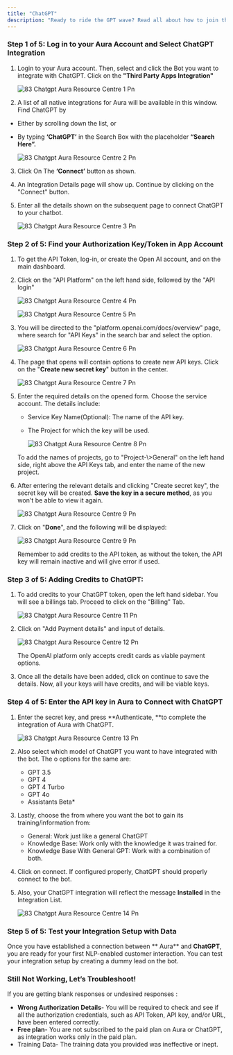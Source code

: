 ```yaml
---
title: "ChatGPT"
description: "Ready to ride the GPT wave? Read all about how to join the automation revolution with  Aura here."
---
```


### **Step 1 of 5: Log in to your  Aura Account and Select ChatGPT Integration**

1. Login to your  Aura account. Then, select and click the Bot you want to integrate with ChatGPT. Click on the **"Third Party Apps Integration"**

   ![83 Chatgpt  Aura Resource Centre 1 Pn](/images/how-botpenguin-works/chtgpt/83.chatgpt__Aura_resource_centre-1.png)
2. A list of all native integrations for  Aura will be available in this window. Find ChatGPT by

- Either by scrolling down the list, or
- By typing ****‘ChatGPT’**** in the Search Box with the placeholder **“Search Here”.**

  ![83 Chatgpt  Aura Resource Centre 2 Pn](/images/how-botpenguin-works/chtgpt/83.chatgpt__Aura_resource_centre-2.png)

3. Click On The **‘Connect’** button as shown.
4. An Integration Details page will show up. Continue by clicking on the "Connect" button.
5. Enter all the details shown on the subsequent page to connect ChatGPT to your chatbot.

   ![83 Chatgpt  Aura Resource Centre 3 Pn](/images/how-botpenguin-works/chtgpt/83.chatgpt__Aura_resource_centre-3.png)

### **Step 2 of 5: Find your Authorization Key/Token in App Account**

1. To get the API Token, log-in, or create the Open AI account, and on the main dashboard.
2. Click on the "API Platform" on the left hand side, followed by the "API login"

   ![83 Chatgpt  Aura Resource Centre 4 Pn](/images/how-botpenguin-works/chtgpt/83.chatgpt__Aura_resource_centre-4.png)

   ![83 Chatgpt  Aura Resource Centre 5 Pn](/images/how-botpenguin-works/chtgpt/83.chatgpt__Aura_resource_centre-5.png)
3. You will be directed to the "platform.openai.com/docs/overview" page, where search for "API Keys" in the search bar and select the option.

   ![83 Chatgpt  Aura Resource Centre 6 Pn](/images/how-botpenguin-works/chtgpt/83.chatgpt__Aura_resource_centre-6.png)
4. The page that opens will contain options to create new API keys. Click on the "**Create new secret key**" button in the center.

   ![83 Chatgpt  Aura Resource Centre 7 Pn](/images/how-botpenguin-works/chtgpt/83.chatgpt__Aura_resource_centre-7.png)
5. Enter the required details on the opened form. Choose the service account. The details include:
   - Service Key Name(Optional): The name of the API key.
   - The Project for which the key will be used.

     ![83 Chatgpt  Aura Resource Centre 8 Pn](/images/how-botpenguin-works/chtgpt/83.chatgpt__Aura_resource_centre-8.png)

   <Info>
     To add the names of projects, go to "Project-\>General" on the left hand side, right above the API Keys tab, and enter the name of the new project.
   </Info>
6. After entering the relevant details and clicking "Create secret key", the secret key will be created. **Save the key in a secure method**, as you won't be able to view it again.

   ![83 Chatgpt  Aura Resource Centre 9 Pn](/images/how-botpenguin-works/chtgpt/83.chatgpt__Aura_resource_centre-9.png)
7. Click on "**Done**", and the following will be displayed:

   ![83 Chatgpt  Aura Resource Centre 9 Pn](/images/how-botpenguin-works/chtgpt/83.chatgpt__Aura_resource_centre-10.png)

   <Warning>
     Remember to add credits to the API token, as without the token, the API key will remain inactive and will give error if used.
   </Warning>

### **Step 3 of 5: Adding Credits to ChatGPT:**

1. To add credits to your ChatGPT token, open the left hand sidebar. You will see a billings tab. Proceed to click on the "Billing" Tab.

   ![83 Chatgpt  Aura Resource Centre 11 Pn](/images/how-botpenguin-works/chtgpt/83.chatgpt__Aura_resource_centre-11.png)
2. Click on "Add Payment details" and input of details.

   ![83 Chatgpt  Aura Resource Centre 12 Pn](/images/how-botpenguin-works/chtgpt/83.chatgpt__Aura_resource_centre-12.png)

   <Info>
     The OpenAI platform only accepts credit cards as viable payment options.
   </Info>
3. Once all the details have been added, click on continue to save the details. Now, all your keys will have credits, and will be viable keys.

### **Step 4 of 5: Enter the API key in  Aura to Connect with ChatGPT**

1. Enter the secret key, and press \*\*Authenticate, \*\*to complete the integration of  Aura with ChatGPT.

   ![83 Chatgpt  Aura Resource Centre 13 Pn](/images/how-botpenguin-works/chtgpt/83.chatgpt__Aura_resource_centre-13.png)
2. Also select which model of ChatGPT you want to have integrated with the bot. The o options for the same are:
   - GPT 3.5
   - GPT 4
   - GPT 4 Turbo
   - GPT 4o
   - Assistants Beta\*
3. Lastly, choose the from where you want the bot to gain its training/information from:
   - General: Work just like a general ChatGPT
   - Knowledge Base: Work only with the knowledge it was trained for.
   - Knowledge Base With General GPT:  Work with a combination of both.
4. Click on connect. If configured properly, ChatGPT should properly connect to the bot.
5. Also, your ChatGPT integration will reflect the message **Installed** in the Integration List.

   ![83 Chatgpt  Aura Resource Centre 14 Pn](/images/how-botpenguin-works/chtgpt/83.chatgpt__Aura_resource_centre-14.png)

### **Step 5 of 5: Test your Integration Setup with Data**

Once you have established a connection between \*\* Aura\*\* and **ChatGPT**, you are ready for your first NLP-enabled customer interaction. You can test your integration setup by creating a dummy lead on the bot.

### **Still Not Working, Let’s Troubleshoot\!**

If you are getting blank responses or undesired responses :

- **Wrong Authorization Details**- You will be required to check and see if all the authorization credentials, such as API Token, API key, and/or URL, have been entered correctly.
- **Free plan**- You are not subscribed to the paid plan on  Aura or ChatGPT, as integration works only in the paid plan.
- Training Data- The training data you provided was ineffective or inept.